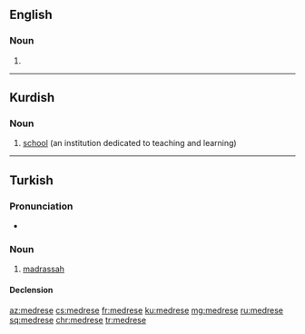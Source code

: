 ==English==

===Noun===
{{en-noun}}

# {{alt form|madrasah|lang=en}}

----

==Kurdish==

===Noun===
{{ku-noun|g=f}}

# [[school]] (an institution dedicated to teaching and learning)
----

==Turkish==

===Pronunciation===
* {{IPA|[mɛd.ˈɾɛ.sɛ]|lang=tr}}

===Noun===
{{tr-noun|yi|ler}}

# [[madrassah]]

====Declension====
{{tr-noun-v|e|poss=+}}

[[az:medrese]]
[[cs:medrese]]
[[fr:medrese]]
[[ku:medrese]]
[[mg:medrese]]
[[ru:medrese]]
[[sq:medrese]]
[[chr:medrese]]
[[tr:medrese]]